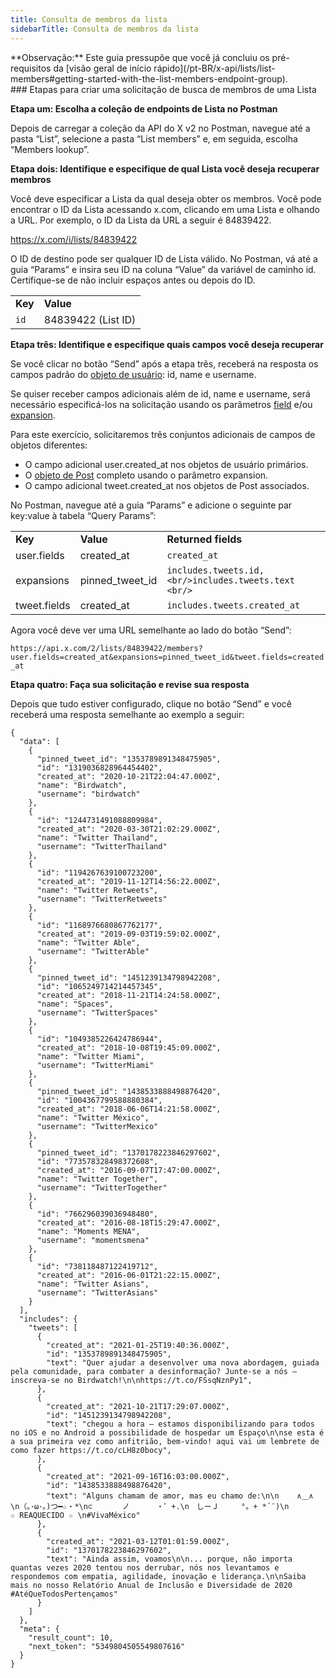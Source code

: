 ```yaml
---
title: Consulta de membros da lista
sidebarTitle: Consulta de membros da lista
---
```



<Note>
  **Observação:** Este guia pressupõe que você já concluiu os pré-requisitos da [visão geral de início rápido](/pt-BR/x-api/lists/list-members#getting-started-with-the-list-members-endpoint-group).
</Note>

<div id="steps-to-build-a-list-members-lookup-request">
  ### Etapas para criar uma solicitação de busca de membros de uma Lista
</div>

**Etapa um: Escolha a coleção de endpoints de Lista no Postman**

Depois de carregar a coleção da API do X v2 no Postman, navegue até a pasta “List”, selecione a pasta “List members” e, em seguida, escolha “Members lookup”.
 

**Etapa dois: Identifique e especifique de qual Lista você deseja recuperar membros**

Você deve especificar a Lista da qual deseja obter os membros. Você pode encontrar o ID da Lista acessando x.com, clicando em uma Lista e olhando a URL. Por exemplo, o ID da Lista da URL a seguir é 84839422.

https://x.com/i/lists/84839422

O ID de destino pode ser qualquer ID de Lista válido. No Postman, vá até a guia “Params” e insira seu ID na coluna “Value” da variável de caminho id. Certifique-se de não incluir espaços antes ou depois do ID.

|     |     |
| :--- | :--- |
| **Key** | **Value** |
| `id` | 84839422 (List ID) |

**Etapa três: Identifique e especifique quais campos você deseja recuperar**

Se você clicar no botão “Send” após a etapa três, receberá na resposta os campos padrão do [objeto de usuário](/pt-BR/x-api/fundamentals/data-dictionary#user): id, name e username.

Se quiser receber campos adicionais além de id, name e username, será necessário especificá-los na solicitação usando os parâmetros [field](/pt-BR/x-api/fundamentals/fields) e/ou [expansion](/pt-BR/x-api/fundamentals/expansions).

Para este exercício, solicitaremos três conjuntos adicionais de campos de objetos diferentes:

- O campo adicional user.created\_at nos objetos de usuário primários.
- O [objeto de Post](/pt-BR/x-api/fundamentals/data-dictionary#tweet) completo usando o parâmetro expansion.
- O campo adicional tweet.created\_at nos objetos de Post associados.

No Postman, navegue até a guia “Params” e adicione o seguinte par key:value à tabela “Query Params”:

|     |     |     |
| :--- | :--- | :--- |
| **Key** | **Value** | **Returned fields** |
| user.fields | created\_at | `created_at` |
| expansions | pinned\_tweet\_id | `includes.tweets.id,  <br/>includes.tweets.text  <br/>` |
| tweet.fields | created\_at | `includes.tweets.created_at` |

Agora você deve ver uma URL semelhante ao lado do botão “Send”:

`https://api.x.com/2/lists/84839422/members?user.fields=created_at&expansions=pinned_tweet_id&tweet.fields=created_at`

**Etapa quatro: Faça sua solicitação e revise sua resposta**

Depois que tudo estiver configurado, clique no botão “Send” e você receberá uma resposta semelhante ao exemplo a seguir:

```
{
  "data": [
    {
      "pinned_tweet_id": "1353789891348475905",
      "id": "1319036828964454402",
      "created_at": "2020-10-21T22:04:47.000Z",
      "name": "Birdwatch",
      "username": "birdwatch"
    },
    {
      "id": "1244731491088809984",
      "created_at": "2020-03-30T21:02:29.000Z",
      "name": "Twitter Thailand",
      "username": "TwitterThailand"
    },
    {
      "id": "1194267639100723200",
      "created_at": "2019-11-12T14:56:22.000Z",
      "name": "Twitter Retweets",
      "username": "TwitterRetweets"
    },
    {
      "id": "1168976680867762177",
      "created_at": "2019-09-03T19:59:02.000Z",
      "name": "Twitter Able",
      "username": "TwitterAble"
    },
    {
      "pinned_tweet_id": "1451239134798942208",
      "id": "1065249714214457345",
      "created_at": "2018-11-21T14:24:58.000Z",
      "name": "Spaces",
      "username": "TwitterSpaces"
    },
    {
      "id": "1049385226424786944",
      "created_at": "2018-10-08T19:45:09.000Z",
      "name": "Twitter Miami",
      "username": "TwitterMiami"
    },
    {
      "pinned_tweet_id": "1438533888498876420",
      "id": "1004367799588880384",
      "created_at": "2018-06-06T14:21:58.000Z",
      "name": "Twitter México",
      "username": "TwitterMexico"
    },
    {
      "pinned_tweet_id": "1370178223846297602",
      "id": "773578328498372608",
      "created_at": "2016-09-07T17:47:00.000Z",
      "name": "Twitter Together",
      "username": "TwitterTogether"
    },
    {
      "id": "766296039036948480",
      "created_at": "2016-08-18T15:29:47.000Z",
      "name": "Moments MENA",
      "username": "momentsmena"
    },
    {
      "id": "738118487122419712",
      "created_at": "2016-06-01T21:22:15.000Z",
      "name": "Twitter Asians",
      "username": "TwitterAsians"
    }
  ],
  "includes": {
    "tweets": [
      {
        "created_at": "2021-01-25T19:40:36.000Z",
        "id": "1353789891348475905",
        "text": "Quer ajudar a desenvolver uma nova abordagem, guiada pela comunidade, para combater a desinformação? Junte-se a nós — inscreva-se no Birdwatch!\n\nhttps://t.co/FSsqNznPy1",
      },
      {
        "created_at": "2021-10-21T17:29:07.000Z",
        "id": "1451239134798942208",
        "text": "chegou a hora — estamos disponibilizando para todos no iOS e no Android a possibilidade de hospedar um Espaço\n\nse esta é a sua primeira vez como anfitrião, bem-vindo! aqui vai um lembrete de como fazer https://t.co/cLH8z0bocy",
      },
      {
        "created_at": "2021-09-16T16:03:00.000Z",
        "id": "1438533888498876420",
        "text": "Alguns chamam de amor, mas eu chamo de:\n\n‌    ∧＿∧　 \n（｡･ω･｡)つ━☆・*\n⊂     　ノ 　　　・゜+.\n　しーＪ　　　°。+ *´¨)\n　　　　　 　　　☆ REAQUECIDO ☆ \n#VivaMéxico"
      },
      {
        "created_at": "2021-03-12T01:01:59.000Z",
        "id": "1370178223846297602",
        "text": "Ainda assim, voamos\n\n... porque, não importa quantas vezes 2020 tentou nos derrubar, nós nos levantamos e respondemos com empatia, agilidade, inovação e liderança.\n\nSaiba mais no nosso Relatório Anual de Inclusão e Diversidade de 2020 #AtéQueTodosPertençamos"
      }
    ]
  },
  "meta": {
    "result_count": 10,
    "next_token": "5349804505549807616"
  }
}
```